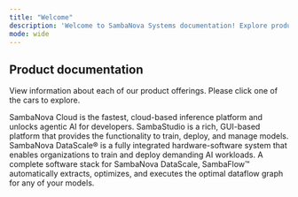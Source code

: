 ```yaml
---
title: "Welcome"
description: 'Welcome to SambaNova Systems documentation! Explore product documentation and technical information.'
mode: wide
---
```


## Product documentation

View information about each of our product offerings. Please click one of the cars to explore.





<CardGroup cols={2}>
  <Card title="SambaNova Cloud">
    SambaNova Cloud is the fastest, cloud-based inference platform and unlocks agentic AI for developers.
  </Card>

  <Card title="SambaStudio">
    SambaStudio is a rich, GUI-based platform that provides the functionality to train, deploy, and manage models.
  </Card>
</CardGroup>

<CardGroup cols={2}>
  <Card title="DataScale">
    SambaNova DataScale® is a fully integrated hardware-software system that enables organizations to train and deploy demanding AI workloads.
  </Card>

  <Card title="SambaFlow">
    A complete software stack for SambaNova DataScale, SambaFlow™ automatically extracts, optimizes, and executes the optimal dataflow graph for any of your models.
  </Card>
</CardGroup>